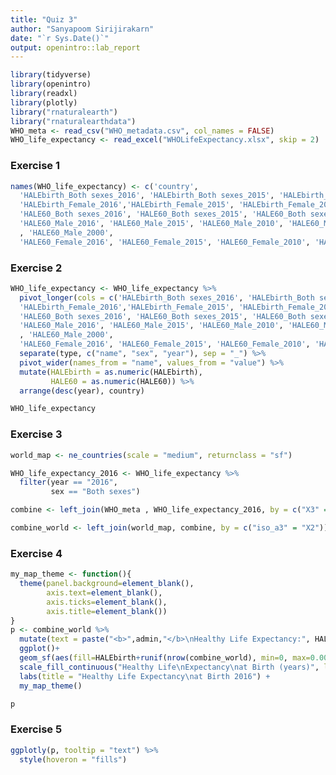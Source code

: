 ```yaml
---
title: "Quiz 3"
author: "Sanyapoom Sirijirakarn"
date: "`r Sys.Date()`"
output: openintro::lab_report
---
```


```r
library(tidyverse)
library(openintro)
library(readxl)
library(plotly)
library("rnaturalearth")
library("rnaturalearthdata")
WHO_meta <- read_csv("WHO_metadata.csv", col_names = FALSE)
WHO_life_expectancy <- read_excel("WHOLifeExpectancy.xlsx", skip = 2)
```

### Exercise 1

```r
names(WHO_life_expectancy) <- c('country',
  'HALEbirth_Both sexes_2016', 'HALEbirth_Both sexes_2015', 'HALEbirth_Both sexes_2010', 'HALEbirth_Both sexes_2005', 'HALEbirth_Both sexes_2000', 'HALEbirth_Male_2016','HALEbirth_Male_2015', 'HALEbirth_Male_2010', 'HALEbirth_Male_2005', 'HALEbirth_Male_2000',
  'HALEbirth_Female_2016','HALEbirth_Female_2015', 'HALEbirth_Female_2010', 'HALEbirth_Female_2005', 'HALEbirth_Female_2000',
  'HALE60_Both sexes_2016', 'HALE60_Both sexes_2015', 'HALE60_Both sexes_2010', 'HALE60_Both sexes_2005', 'HALE60_Both sexes_2000',
  'HALE60_Male_2016', 'HALE60_Male_2015', 'HALE60_Male_2010', 'HALE60_Male_2005'
  , 'HALE60_Male_2000',
  'HALE60_Female_2016', 'HALE60_Female_2015', 'HALE60_Female_2010', 'HALE60_Female_2005', 'HALE60_Female_2000')

```

### Exercise 2

```r
WHO_life_expectancy <- WHO_life_expectancy %>%
  pivot_longer(cols = c('HALEbirth_Both sexes_2016', 'HALEbirth_Both sexes_2015', 'HALEbirth_Both sexes_2010', 'HALEbirth_Both sexes_2005', 'HALEbirth_Both sexes_2000', 'HALEbirth_Male_2016','HALEbirth_Male_2015', 'HALEbirth_Male_2010', 'HALEbirth_Male_2005', 'HALEbirth_Male_2000',
  'HALEbirth_Female_2016','HALEbirth_Female_2015', 'HALEbirth_Female_2010', 'HALEbirth_Female_2005', 'HALEbirth_Female_2000',
  'HALE60_Both sexes_2016', 'HALE60_Both sexes_2015', 'HALE60_Both sexes_2010', 'HALE60_Both sexes_2005', 'HALE60_Both sexes_2000',
  'HALE60_Male_2016', 'HALE60_Male_2015', 'HALE60_Male_2010', 'HALE60_Male_2005'
  , 'HALE60_Male_2000',
  'HALE60_Female_2016', 'HALE60_Female_2015', 'HALE60_Female_2010', 'HALE60_Female_2005', 'HALE60_Female_2000'), names_to = "type", values_to = "value") %>%
  separate(type, c("name", "sex", "year"), sep = "_") %>%
  pivot_wider(names_from = "name", values_from = "value") %>%
  mutate(HALEbirth = as.numeric(HALEbirth),
         HALE60 = as.numeric(HALE60)) %>%
  arrange(desc(year), country)

WHO_life_expectancy
```

### Exercise 3

```r
world_map <- ne_countries(scale = "medium", returnclass = "sf")

WHO_life_expectancy_2016 <- WHO_life_expectancy %>% 
  filter(year == "2016",
         sex == "Both sexes") 

combine <- left_join(WHO_meta , WHO_life_expectancy_2016, by = c("X3" = "country"))

combine_world <- left_join(world_map, combine, by = c("iso_a3" = "X2"))
```

### Exercise 4

```r
my_map_theme <- function(){
  theme(panel.background=element_blank(),
        axis.text=element_blank(),
        axis.ticks=element_blank(),
        axis.title=element_blank())
}
p <- combine_world %>%
  mutate(text = paste("<b>",admin,"</b>\nHealthy Life Expectancy:", HALEbirth)) %>%
  ggplot()+
  geom_sf(aes(fill=HALEbirth+runif(nrow(combine_world), min=0, max=0.0005), text=text), color="black") +
  scale_fill_continuous("Healthy Life\nExpectancy\nat Birth (years)", low= "red", high="blueviolet",breaks=c(45,55,65,75)) +
  labs(title = "Healthy Life Expectancy\nat Birth 2016") +
  my_map_theme()

p
```
### Exercise 5

```r
ggplotly(p, tooltip = "text") %>%
  style(hoveron = "fills")
```

